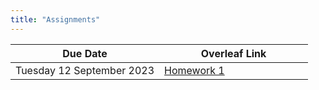 ```yaml
---
title: "Assignments"
---
```


| Due Date | Overleaf Link |
| ----------- | ----------- |
| Tuesday 12 September 2023 | [Homework 1](https://www.overleaf.com/read/cjgzqxngwbqh) |